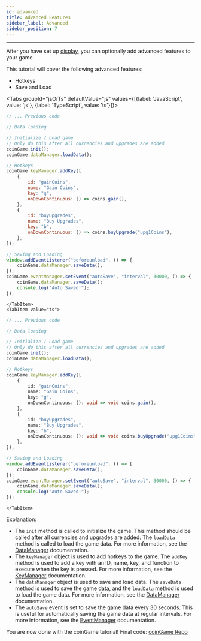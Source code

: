 ```yaml
---
id: advanced
title: Advanced Features
sidebar_label: Advanced
sidebar_position: 7
---
```



---

After you have set up [display](./display), you can optionally add advanced features to your game.

This tutorial will cover the following advanced features:
- Hotkeys
- Save and Load

<Tabs groupId="jsOrTs" defaultValue="js" values={[{label: 'JavaScript', value: 'js'}, {label: 'TypeScript', value: 'ts'}]}>
    <TabItem value="js">
```js title="script.js"
// ... Previous code

// Data loading

// Initialize / Load game
// Only do this after all currencies and upgrades are added
coinGame.init();
coinGame.dataManager.loadData();

// Hotkeys
coinGame.keyManager.addKey([
    {
        id: "gainCoins",
        name: "Gain Coins",
        key: "g",
        onDownContinuous: () => coins.gain(),
    },
    {
        id: "buyUpgrades",
        name: "Buy Upgrades",
        key: "b",
        onDownContinuous: () => coins.buyUpgrade("upg1Coins"),
    },
]);

// Saving and Loading
window.addEventListener("beforeunload", () => {
    coinGame.dataManager.saveData();
});
coinGame.eventManager.setEvent("autoSave", "interval", 30000, () => {
    coinGame.dataManager.saveData();
    console.log("Auto Saved!");
});
```
    </TabItem>
    <TabItem value="ts">
```ts title="script.ts"
// ... Previous code

// Data loading

// Initialize / Load game
// Only do this after all currencies and upgrades are added
coinGame.init();
coinGame.dataManager.loadData();

// Hotkeys
coinGame.keyManager.addKey([
    {
        id: "gainCoins",
        name: "Gain Coins",
        key: "g",
        onDownContinuous: (): void => void coins.gain(),
    },
    {
        id: "buyUpgrades",
        name: "Buy Upgrades",
        key: "b",
        onDownContinuous: (): void => void coins.buyUpgrade("upg1Coins"),
    },
]);

// Saving and Loading
window.addEventListener("beforeunload", () => {
    coinGame.dataManager.saveData();
});
coinGame.eventManager.setEvent("autoSave", "interval", 30000, () => {
    coinGame.dataManager.saveData();
    console.log("Auto Saved!");
});
```
    </TabItem>
</Tabs>

Explanation:
- The `init` method is called to initialize the game. This method should be called after all currencies and upgrades are added. The `loadData` method is called to load the game data. For more information, see the [DataManager](../../game/dataManager) documentation.
- The `keyManager` object is used to add hotkeys to the game. The `addKey` method is used to add a key with an ID, name, key, and function to execute when the key is pressed. For more information, see the [KeyManager](../../game/keyManager) documentation.
- The `dataManager` object is used to save and load data. The `saveData` method is used to save the game data, and the `loadData` method is used to load the game data. For more information, see the [DataManager](../../game/dataManager) documentation.
- The `autoSave` event is set to save the game data every 30 seconds. This is useful for automatically saving the game data at regular intervals. For more information, see the [EventManager](../../game/eventManager) documentation.

You are now done with the coinGame tutorial!
Final code: [coinGame Repo](https://github.com/xShadowBlade/emath.js/tree/main/documentation/docs/tutorials/coinGame/code)
